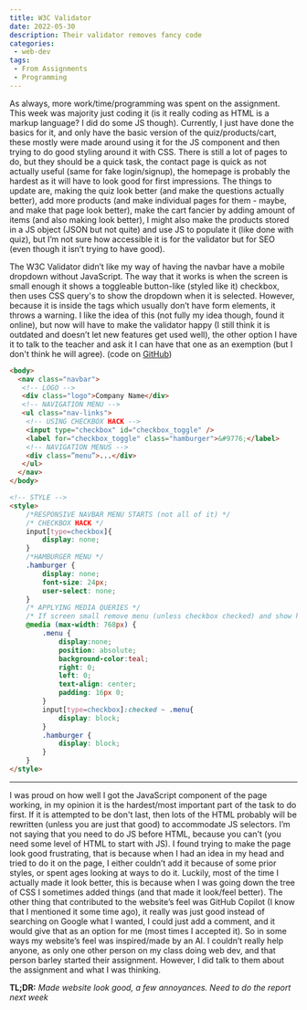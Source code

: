 ```yaml
---
title: W3C Validator
date: 2022-05-30
description: Their validator removes fancy code
categories:
 - web-dev
tags:
 - From Assignments
 - Programming
---
```


As always, more work/time/programming was spent on the assignment. This week was majority just coding it (is it really coding as HTML is a markup language? I did do some JS though). Currently, I just have done the basics for it, and only have the basic version of the quiz/products/cart, these mostly were made around using it for the JS component and then trying to do good styling around it with CSS. There is still a lot of pages to do, but they should be a quick task, the contact page is quick as not actually useful (same for fake login/signup), the homepage is probably the hardest as it will have to look good for first impressions. The things to update are, making the quiz look better (and make the questions actually better), add more products (and make individual pages for them - maybe, and make that page look better), make the cart fancier by adding amount of items (and also making look better), I might also make the products stored in a JS object (JSON but not quite) and use JS to populate it (like done with quiz), but I’m not sure how accessible it is for the validator but for SEO (even though it isn’t trying to have good).

The W3C Validator didn’t like my way of having the navbar have a mobile dropdown without JavaScript. The way that it works is when the screen is small enough it shows a toggleable button-like (styled like it) checkbox, then uses CSS query's to show the dropdown when it is selected. However, because it is inside the tags which usually don’t have form elements, it throws a warning. I like the idea of this (not fully my idea though, found it online), but now will have to make the validator happy (I still think it is outdated and doesn’t let new features get used well), the other option I have it to talk to the teacher and ask it I can have that one as an exemption (but I don't think he will agree). (code on [GitHub](https://github.com/Michael-Schoo/Danko))

```html
<body>
  <nav class="navbar">
   <!-- LOGO -->
   <div class="logo">Company Name</div>
   <!-- NAVIGATION MENU -->
   <ul class="nav-links">
    <!-- USING CHECKBOX HACK -->
    <input type="checkbox" id="checkbox_toggle" />
    <label for="checkbox_toggle" class="hamburger">&#9776;</label>
    <!-- NAVIGATION MENUS -->
    <div class=”menu”>...</div>
   </ul>
  </nav>
</body>

<!-- STYLE -->
<style> 
    /*RESPONSIVE NAVBAR MENU STARTS (not all of it) */
    /* CHECKBOX HACK */
    input[type=checkbox]{
        display: none;
    } 
    /*HAMBURGER MENU */
    .hamburger {
        display: none;
        font-size: 24px;
        user-select: none;
    }
    /* APPLYING MEDIA QUERIES */
    /* If screen small remove menu (unless checkbox checked) and show hamburger icon */
    @media (max-width: 768px) {
        .menu { 
            display:none;
            position: absolute;
            background-color:teal;
            right: 0;
            left: 0;
            text-align: center;
            padding: 16px 0;
        }
        input[type=checkbox]:checked ~ .menu{
            display: block;
        }
        .hamburger {
            display: block;
        }
    }
</style>
```

---

I was proud on how well I got the JavaScript component of the page working, in my opinion it is the hardest/most important part of the task to do first. If it is attempted to be don't last, then lots of the HTML probably will be rewritten (unless you are just that good) to accommodate JS selectors. I’m not saying that you need to do JS before HTML, because you can't (you need some level of HTML to start with JS). I found trying to make the page look good frustrating, that is because when I had an idea in my head and tried to do it on the page, I either couldn’t add it because of some prior styles, or spent ages looking at ways to do it. Luckily, most of the time I actually made it look better, this is because when I was going down the tree of CSS I sometimes added things (and that made it look/feel better). The other thing that contributed to the website’s feel was GitHub Copilot (I know that I mentioned it some time ago), it really was just good instead of searching on Google what I wanted, I could just add a comment, and it would give that as an option for me (most times I accepted it). So in some ways my website’s feel was inspired/made by an AI. I couldn’t really help anyone, as only one other person on my class doing web dev, and that person barley started their assignment. However, I did talk to them about the assignment and what I was thinking.

**TL;DR:** _Made website look good, a few annoyances. Need to do the report next week_
